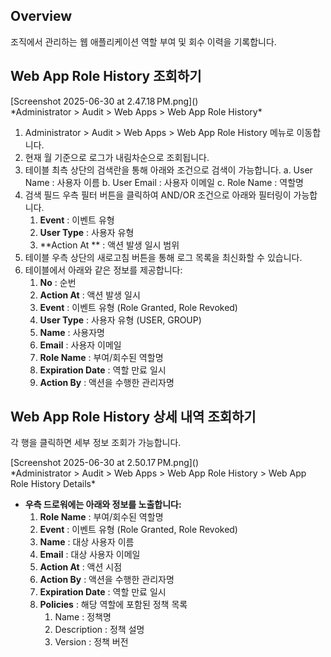 ## Overview
조직에서 관리하는 웹 애플리케이션 역할 부여 및 회수 이력을 기록합니다.

## Web App Role History 조회하기
<p align="center">
<div>[Screenshot 2025-06-30 at 2.47.18 PM.png]()</div>
*Administrator &gt; Audit &gt; Web Apps &gt; Web App Role History*
</p>

1. Administrator &gt; Audit &gt; Web Apps &gt; Web App Role History 메뉴로 이동합니다.
2. 현재 월 기준으로 로그가 내림차순으로 조회됩니다.
3. 테이블 최측 상단의 검색란을 통해 아래와 조건으로 검색이 가능합니다. a. User Name : 사용자 이름 b. User Email : 사용자 이메일 c. Role Name : 역할명
4. 검색 필드 우측 필터 버튼을 클릭하여 AND/OR 조건으로 아래와 필터링이 가능합니다.
    1. **Event**  : 이벤트 유형
    2. **User Type**  : 사용자 유형
    3. **Action At ** : 액션 발생 일시 범위
5. 테이블 우측 상단의 새로고침 버튼을 통해 로그 목록을 최신화할 수 있습니다.
6. 테이블에서 아래와 같은 정보를 제공합니다:
    1. **No**  : 순번
    2. **Action At**  : 액션 발생 일시
    3. **Event**  : 이벤트 유형 (Role Granted, Role Revoked)
    4. **User Type**  : 사용자 유형 (USER, GROUP)
    5. **Name**  : 사용자명
    6. **Email**  : 사용자 이메일
    7. **Role Name**  : 부여/회수된 역할명
    8. **Expiration Date**  : 역할 만료 일시
    9. **Action By**  : 액션을 수행한 관리자명

## Web App Role History 상세 내역 조회하기
각 행을 클릭하면 세부 정보 조회가 가능합니다.

<p align="center">
<div>[Screenshot 2025-06-30 at 2.50.17 PM.png]()</div>
*Administrator &gt; Audit &gt; Web Apps &gt; Web App Role History &gt; Web App Role History Details*
</p>

* **우측 드로워에는 아래와 정보를 노출합니다:**
    1. **Role Name**  : 부여/회수된 역할명
    2. **Event**  : 이벤트 유형 (Role Granted, Role Revoked)
    3. **Name**  : 대상 사용자 이름
    4. **Email**  : 대상 사용자 이메일
    5. **Action At**  : 액션 시점
    6. **Action By**  : 액션을 수행한 관리자명
    7. **Expiration Date**  : 역할 만료 일시
    8. **Policies**  : 해당 역할에 포함된 정책 목록
        1. Name : 정책명
        2. Description : 정책 설명
        3. Version : 정책 버전
